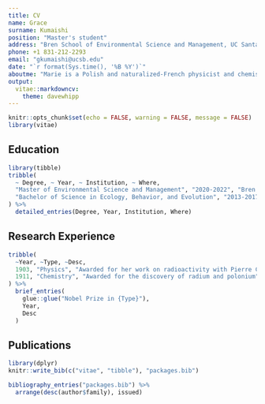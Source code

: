 ```yaml
---
title: CV
name: Grace
surname: Kumaishi
position: "Master's student"
address: "Bren School of Environmental Science and Management, UC Santa Barbara"
phone: +1 831-212-2293
email: "gkumaishi@ucsb.edu"
date: "`r format(Sys.time(), '%B %Y')`"
aboutme: "Marie is a Polish and naturalized-French physicist and chemist who conducts pioneering research on radioactivity."
output: 
  vitae::markdowncv:
    theme: davewhipp
---
```


```r
knitr::opts_chunk$set(echo = FALSE, warning = FALSE, message = FALSE)
library(vitae)
```

## Education

```r
library(tibble)
tribble(
  ~ Degree, ~ Year, ~ Institution, ~ Where,
  "Master of Environmental Science and Management", "2020-2022", "Bren School of Environmental Science and Management, UCSB", "Santa Barbara, CA",
  "Bachelor of Science in Ecology, Behavior, and Evolution", "2013-2017", "University of California, Los Angeles (UCLA)", "Los Angeles, CA"
) %>% 
  detailed_entries(Degree, Year, Institution, Where)
```

## Research Experience

```r
tribble(
  ~Year, ~Type, ~Desc,
  1903, "Physics", "Awarded for her work on radioactivity with Pierre Curie and Henri Becquerel",
  1911, "Chemistry", "Awarded for the discovery of radium and polonium"
) %>% 
  brief_entries(
    glue::glue("Nobel Prize in {Type}"),
    Year, 
    Desc
  )
```

## Publications

```r
library(dplyr)
knitr::write_bib(c("vitae", "tibble"), "packages.bib")

bibliography_entries("packages.bib") %>%
  arrange(desc(author$family), issued)
```

